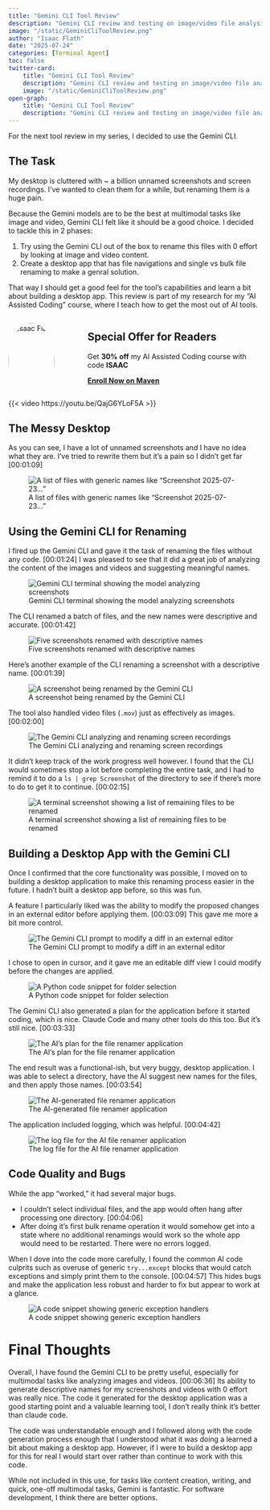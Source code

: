 ```yaml
---
title: "Gemini CLI Tool Review"
description: "Gemini CLI review and testing on image/video file analysis and renaming, and desktop app generation"
image: "/static/GeminiCliToolReview.png"
author: "Isaac Flath"
date: "2025-07-24"
categories: [Terminal Agent]
toc: false
twitter-card:
    title: "Gemini CLI Tool Review"
    description: "Gemini CLI review and testing on image/video file analysis and renaming, and desktop app generation"
    image: "/static/GeminiCliToolReview.png"
open-graph:
    title: "Gemini CLI Tool Review"
    description: "Gemini CLI review and testing on image/video file analysis and renaming, and desktop app generation"
---
```


For the next tool review in my series, I decided to use the Gemini CLI. 

## The Task

My desktop is cluttered with ~ a billion unnamed screenshots and screen recordings.  I've wanted to clean them for a while, but renaming them is a huge pain.  

Because the Gemini models are to be the best at multimodal tasks like image and video, Gemini CLI felt like it should be a good choice.  I decided to tackle this in 2 phases:

1. Try using the Gemini CLI out of the box to rename this files with 0 effort by looking at image and video content.
2. Create a desktop app that has file navigations and single vs bulk file renaming to make a genral solution.

That way I should get a good feel for the tool's capabilities and learn a bit about building a desktop app.  This review is part of my research for my "AI Assisted Coding" course, where I teach how to get the most out of AI tools.

::: {.columns}
:::: {.column width="20%"}
<img src="../static/profile_img.jpg" alt="Isaac Flath" style="border-radius:50%;width:100%;">
::::
:::: {.column width="5%"}
::::
:::: {.column width="75%"}
:::{.callout-tip}
## Special Offer for Readers
Get **30% off** my AI Assisted Coding course with code **ISAAC**

[**Enroll Now on Maven**](https://maven.com/kentro/context-engineering-for-coding?promoCode=ISAAC){.btn .btn-primary .btn-lg}
:::
::::
:::

{{< video https://youtu.be/QajG6YLoF5A >}}

## The Messy Desktop

As you can see, I have a lot of unnamed screenshots and I have no idea what they are. I've tried to rewrite them but it's a pain so I didn't get far [00:01:09]

![A list of files with generic names like "Screenshot 2025-07-23..."](./gemini-cli/0-file-list-2025-07-03-to-2025-07-23.png)

## Using the Gemini CLI for Renaming

I fired up the Gemini CLI and gave it the task of renaming the files without any code. [00:01:24] I was pleased to see that it did a great job of analyzing the content of the images and videos and suggesting meaningful names.

![Gemini CLI terminal showing the model analyzing screenshots](./gemini-cli/1-gemini-terminal-screenshot.png)

The CLI renamed a batch of files, and the new names were descriptive and accurate. [00:01:42]

![Five screenshots renamed with descriptive names](./gemini-cli/2-five-screenshots-renamed.png)

Here's another example of the CLI renaming a screenshot with a descriptive name. [00:01:39]

![A screenshot being renamed by the Gemini CLI](./gemini-cli/3-rename-screenshot-example.png)

The tool also handled video files (`.mov`) just as effectively as images. [00:02:00]

![The Gemini CLI analyzing and renaming screen recordings](./gemini-cli/3-screen-recordings-analysis-rename.png)

It didn't keep track of the work progress well however. I found that the CLI would sometimes stop a lot before completing the entire task, and I had to remind it to do a `ls | grep Screenshot` of the directory to see if there's more to do to get it to continue. [00:02:15]

![A terminal screenshot showing a list of remaining files to be renamed](./gemini-cli/4-terminal-screenshot-list-2025-07-06.png)

## Building a Desktop App with the Gemini CLI

Once I confirmed that the core functionality was possible, I moved on to building a desktop application to make this renaming process easier in the future. I hadn't built a desktop app before, so this was fun.

A feature I particularly liked was the ability to modify the proposed changes in an external editor before applying them. [00:03:09] This gave me more a bit more control.

![The Gemini CLI prompt to modify a diff in an external editor](./gemini-cli/5-external-editor-prompt.png)

I chose to open in cursor, and it gave me an editable diff view I could modify before the changes are applied.

![A Python code snippet for folder selection](./gemini-cli/6-python-folder-selection-code-snippet.png)

The Gemini CLI also generated a plan for the application before it started coding, which is nice.  Claude Code and many other tools do this too.  But it's still nice. [00:03:33]

![The AI's plan for the file renamer application](./gemini-cli/10-AI-File-Renamer-Plan.png)

The end result was a functional-ish, but very buggy, desktop application. I was able to select a directory, have the AI suggest new names for the files, and then apply those names. [00:03:54]

![The AI-generated file renamer application](./gemini-cli/11-AI-File-Renamer-Screenshot.png)

The application included logging, which was helpful. [00:04:42]

![The log file for the AI file renamer application](./gemini-cli/12-AI-file-renamer-log.png)

## Code Quality and Bugs

While the app "worked," it had several major bugs. 

- I couldn't select individual files, and the app would often hang after processing one directory. [00:04:06]
- After doing it's first bulk rename operation it would somehow get into a state where no additional renamings would work so the whole app would need to be restarted.  There were no errors logged.

When I dove into the code more carefully, I found the common AI code culprits such as overuse of generic `try...except` blocks that would catch exceptions and simply print them to the console. [00:04:57] This hides bugs and make the application less robust and harder to fix but appear to work at a glance.  

![A code snippet showing generic exception handlers](./gemini-cli/12-Exception-Handlers.png)

# Final Thoughts

Overall, I have found the Gemini CLI to be pretty useful, especially for multimodal tasks like analyzing images and videos. [00:06:36] Its ability to generate descriptive names for my screenshots  and videos with 0 effort was really nice. The code it generated for the desktop application was a good starting point and a valuable learning tool, I don't really think it's better than claude code. 

The code was understandable enough and I followed along with the code generation process enough that I understood what it was doing a learned a bit about making a desktop app.  However, if I were to build a desktop app for this for real I would start over rather than continue to work with this code.  

While not included in this use, for tasks like content creation, writing, and quick, one-off multimodal tasks, Gemini is fantastic. For software development, I think there are better options.

